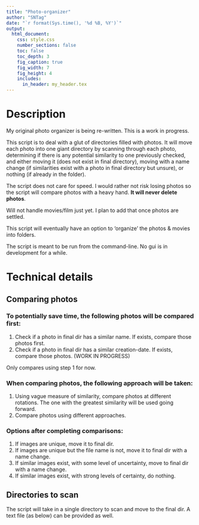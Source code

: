 ```yaml
---
title: "Photo-organizer"
author: "SNTag"
date: "`r format(Sys.time(), '%d %B, %Y')`"
output:
  html_document:
    css: style.css
    number_sections: false
    toc: false
    toc_depth: 3
    fig_caption: true
    fig_width: 7
    fig_height: 4
    includes:
      in_header: my_header.tex
---
```


# Description

My original photo organizer is being re-written. This is a work in progress.

This script is to deal with a glut of directories filled with photos. It will move each photo into
one giant directory by scanning through each photo, determining if there is any potential similarity
to one previously checked, and either moving it (does not exist in final directory), moving with a name
change (if similarities exist with a photo in final directory but unsure), or nothing (if already in
the folder).

The script does not care for speed. I would rather not risk losing photos so the script will compare
photos with a heavy hand. **It will never delete photos**.

Will not handle movies/film just yet. I plan to add that once photos are settled.

This script will eventually have an option to 'organize' the photos & movies into folders.

The script is meant to be run from the command-line. No gui is in development for a while.

# Technical details

## Comparing photos

### To potentially save time, the following photos will be compared first:
1. Check if a photo in final dir has a similar name. If exists, compare those photos first.
2. Check if a photo in final dir has a similar creation-date. If exists, compare those photos. (WORK IN PROGRESS)

Only compares using step 1 for now.

### When comparing photos, the following approach will be taken:
1. Using vague measure of similarity, compare photos at different rotations. The one with the
   greatest similarity will be used going forward.
2. Compare photos using different approaches.

### Options after completing comparisons:
1. If images are unique, move it to final dir.
2. If images are unique but the file name is not, move it to final dir with a name change.
3. If similar images exist, with some level of uncertainty, move to final dir with a name change.
4. If similar images exist, with strong levels of certainty, do nothing.

## Directories to scan
The script will take in a single directory to scan and move to the final dir. A text file (as below)
can be provided as well.
